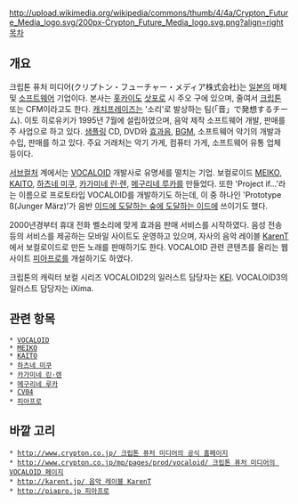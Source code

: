 http://upload.wikimedia.org/wikipedia/commons/thumb/4/4a/Crypton_Future_Media_logo.svg/200px-Crypton_Future_Media_logo.svg.png?align=right
[[목차]]

== 개요 ==
크립톤 퓨처 미디어(クリプトン・フューチャー・メディア株式会社)는 [[일본]]의 매체 및 [[소프트웨어]] 기업이다. 본사는 [[홋카이도]] [[삿포로]] 시 주오 구에 있으며, 줄여서 [[크립톤]] 또는 CFM이라고도 한다. [[캐치프레이즈]]는 '소리'로 발상하는 팀(「音」で発想するチーム). 이토 히로유키가 1995년 7월에 설립하였으며, 음악 제작 소프트웨어 개발, 판매를 주 사업으로 하고 있다. [[샘플링]] CD, DVD와 [[효과음]], [[BGM]], 소프트웨어 악기의 개발과 수입, 판매를 하고 있다. 주요 거래처는 악기 가게, 컴퓨터 가게, 소프트웨어 유통 업체 등이다.

[[서브컬처]] 계에서는 [[VOCALOID]] 개발사로 유명세를 떨치는 기업. 보컬로이드 [[MEIKO]], [[KAITO]], [[하츠네 미쿠]], [[카가미네 린·렌]], [[메구리네 루카]]를 만들었다. 또한 'Project if...'라는 이름으로 프로토타입 VOCALOID를 개발하기도 하는데, 이 중 하나인 'Prototype ß(Junger März)'가 음반 [[이드에 도달하는 숲에 도달하는 이드]]에 쓰이기도 했다.

2000년경부터 휴대 전화 벨소리에 맞게 효과음 판매 서비스를 시작하였다. 음성 전송 등의 서비스를 제공하는 모바일 사이트도 운영하고 있으며, 자사의 음악 레이블 [http://karent.jp/ KarenT]에서 보컬로이드로 만든 노래를 판매하기도 한다. VOCALOID 관련 콘텐츠를 올리는 웹사이트 [[피아프로]]를 개설하기도 하였다.

크립톤의 캐릭터 보컬 시리즈 VOCALOID2의 일러스트 담당자는 [[KEI]]. VOCALOID3의 일러스트 담당자는 iXima.

== 관련 항목 ==
 * [[VOCALOID]]
 * [[MEIKO]]
 * [[KAITO]]
 * [[하츠네 미쿠]]
 * [[카가미네 린·렌]]
 * [[메구리네 루카]]
 * [[CV04]]
 * [[피아프로]]

== 바깥 고리 ==
 * [[http://www.crypton.co.jp/ 크립톤 퓨처 미디어의 공식 홈페이지]]
 * [[http://www.crypton.co.jp/mp/pages/prod/vocaloid/ 크립톤 퓨처 미디어의 VOCALOID 페이지]]
 * [[http://karent.jp/ 음악 레이블 KarenT]]
 * [[http://piapro.jp 피아프로]]

